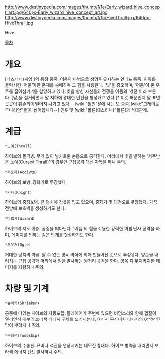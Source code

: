 http://www.destinypedia.com/images/thumb/1/1e/Early_wizard_hive_concept_art.jpg/640px-Early_wizard_hive_concept_art.jpg
http://www.destinypedia.com/images/thumb/1/15/HiveThrall.jpg/640px-HiveThrall.jpg

Hive

[[목차]]
= 개요 =
{{{#!html
<iframe width="560" height="315" src="//www.youtube.com/embed/Qd1IoYkzfyI" frameborder="0" allowfullscreen></iframe>
}}}
[데스티니(게임)]의 등장 종족.
어둠의 마법으로 생명을 유지하는 언데드 종족. 인류를 몰락시킨 '어둠'이란 존재를 숭배하며 그 힘을 사용한다. '빛'을 증오하며, '어둠'이 온 우주를 집어삼키기를 갈망하고 있다. 빛을 향한 자신들의 전쟁을 어둠의 '성전'이라 부른다. [달]을 점거하면서 달 지하에 광대한 던전을 형성하고 있다.[* 이것 때문인지 달 표면 곳곳이 훼손되어 떨어져 나가고 있다.--[wiki:"월인"달에 사는 모 종족][wiki:"그레이트 루나리암"들]이 싫어합니다--] 인류 및 [wiki:"폴른(데스티니)"폴른]과 적대관계.

= 계급 =
 *노예(Thrall)
하이브의 돌격병. 무기 없이 날카로운 손톱으로 공격한다. 머리에서 빛을 발하는 '저주받은 노예(Cursed Thrall)'의 경우엔 근접공격 대신 자폭을 하니 주의.
 *추종자(Acolyte)
하이브의 보병. 경화기로 무장했다.
 *기사(Knight)
하이브의 중장보병. 큰 덩치에 갑옷을 입고 있으며, 중화기 및 대검으로 무장했다. 가끔 전방에 보호벽을 생성하기도 한다.
 *마법사(Wizard)
하이브의 지도 계층. 공중을 떠다닌다. '어둠'의 힘을 이용한 강력한 마법 난사 공격을 하며, 데미지를 입히는 검은 안개를 형성하기도 한다.
 *오우거(Ogre)
거대한 덩치의 괴물. 알 수 없는 양육 의식에 의해 만들어진 것으로 추정된다. 양손을 내리치는 근접 공격과 머리에서 빔을 발사하는 원거리 공격을 한다. 양쪽 다 무지막지한 데미지를 자랑하니 주의.

= 차량 및 기계 =
 *슈리커(Shrieker)
공중에 떠있는 하이브의 자동포탑. 플레이어가 주변에 있으면 비명소리와 함께 껍질이 열리면서 내부의 보라색 에너지 구체를 드러내는데, 여기서 무자비한 데미지의 6연발 탄막이 뿌려지니 주의.
 *무덤선(Tombship)
하이브의 수송선. 묘비나 석관을 연상시키는 네모진 형태다. 하이브 병력을 내리면서 보라색 에너지 탄도 발사하니 주의.
